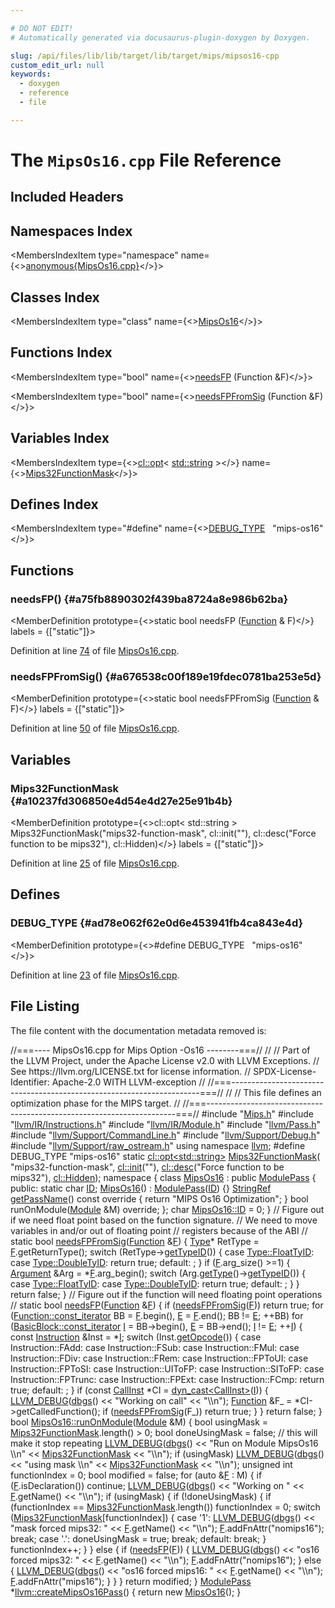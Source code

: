 ```yaml
---

# DO NOT EDIT!
# Automatically generated via docusaurus-plugin-doxygen by Doxygen.

slug: /api/files/lib/lib/target/lib/target/mips/mipsos16-cpp
custom_edit_url: null
keywords:
  - doxygen
  - reference
  - file

---
```





# The `MipsOs16.cpp` File Reference

<DoxygenPage pluginConfig={pluginConfig}>



## Included Headers

<IncludesList>
<IncludesListItem
  filePath="Mips.h"
  permalink="/docs/api/files/lib/lib/target/lib/target/mips/mips-h"
  isLocal="true" />
<IncludesListItem
  filePath="llvm/IR/Instructions.h"
  permalink="/docs/api/files/include/include/llvm/include/llvm/ir/instructions-h"
  isLocal="true" />
<IncludesListItem
  filePath="llvm/IR/Module.h"
  permalink="/docs/api/files/include/include/llvm/include/llvm/ir/module-h"
  isLocal="true" />
<IncludesListItem
  filePath="llvm/Pass.h"
  permalink="/docs/api/files/include/include/llvm/pass-h"
  isLocal="true" />
<IncludesListItem
  filePath="llvm/Support/CommandLine.h"
  permalink="/docs/api/files/include/include/llvm/include/llvm/support/commandline-h"
  isLocal="true" />
<IncludesListItem
  filePath="llvm/Support/Debug.h"
  permalink="/docs/api/files/include/include/llvm/include/llvm/support/debug-h"
  isLocal="true" />
<IncludesListItem
  filePath="llvm/Support/raw_ostream.h"
  permalink="/docs/api/files/include/include/llvm/include/llvm/support/raw-ostream-h"
  isLocal="true" />
</IncludesList>

## Namespaces Index

<MembersIndex>

<MembersIndexItem
  type="namespace"
  name={<><a href="/docs/api/namespaces/anonymous-mipsos16-cpp-">anonymous&#123;MipsOs16.cpp&#125;</a></>}>
</MembersIndexItem>

</MembersIndex>

## Classes Index

<MembersIndex>

<MembersIndexItem
  type="class"
  name={<><a href="/docs/api/classes/anonymous-namespace-mipsos16-cpp-/mipsos16">MipsOs16</a></>}>
</MembersIndexItem>

</MembersIndex>

## Functions Index

<MembersIndex>

<MembersIndexItem
  type="bool"
  name={<><a href="#a75fb8890302f439ba8724a8e986b62ba">needsFP</a> (Function &amp;F)</>}>
</MembersIndexItem>

<MembersIndexItem
  type="bool"
  name={<><a href="#a676538c00f189e19fdec0781ba253e5d">needsFPFromSig</a> (Function &amp;F)</>}>
</MembersIndexItem>

</MembersIndex>

## Variables Index

<MembersIndex>

<MembersIndexItem
  type={<><a href="/docs/api/classes/llvm/cl/opt">cl::opt</a>&lt; <a href="/docs/api/files/include/include/llvm/include/llvm/demangle/itaniumdemangle-h/#ae2b0d0345572d6718e219aa76d1d54edab45cffe084dd3d20d928bee85e7b0f21">std::string</a> &gt;</>}
  name={<><a href="#a10237fd306850e4d54e4d27e25e91b4b">Mips32FunctionMask</a></>}>
</MembersIndexItem>

</MembersIndex>

## Defines Index

<MembersIndex>

<MembersIndexItem
  type="#define"
  name={<><a href="#ad78e062f62e0d6e453941fb4ca843e4d">DEBUG&#95;TYPE</a>&nbsp;&nbsp;&nbsp;&quot;mips-os16&quot;</>}>
</MembersIndexItem>

</MembersIndex>


<SectionDefinition>

## Functions

### needsFP() {#a75fb8890302f439ba8724a8e986b62ba}

<MemberDefinition
  prototype={<>static bool needsFP (<a href="/docs/api/classes/llvm/function">Function</a> &amp; F)</>}
  labels = {["static"]}>

Definition at line <a href="#l00074">74</a> of file <a href="/docs/api/files/lib/lib/target/lib/target/mips/mipsos16-cpp">MipsOs16.cpp</a>.
</MemberDefinition>

### needsFPFromSig() {#a676538c00f189e19fdec0781ba253e5d}

<MemberDefinition
  prototype={<>static bool needsFPFromSig (<a href="/docs/api/classes/llvm/function">Function</a> &amp; F)</>}
  labels = {["static"]}>

Definition at line <a href="#l00050">50</a> of file <a href="/docs/api/files/lib/lib/target/lib/target/mips/mipsos16-cpp">MipsOs16.cpp</a>.
</MemberDefinition>

</SectionDefinition>

<SectionDefinition>

## Variables

### Mips32FunctionMask {#a10237fd306850e4d54e4d27e25e91b4b}

<MemberDefinition
  prototype={<>cl::opt&lt; std::string &gt; Mips32FunctionMask(&quot;mips32-function-mask&quot;, cl::init(&quot;&quot;), cl::desc(&quot;Force function to be mips32&quot;), cl::Hidden)</>}
  labels = {["static"]}>

Definition at line <a href="#l00025">25</a> of file <a href="/docs/api/files/lib/lib/target/lib/target/mips/mipsos16-cpp">MipsOs16.cpp</a>.
</MemberDefinition>

</SectionDefinition>

<SectionDefinition>

## Defines

### DEBUG&#95;TYPE {#ad78e062f62e0d6e453941fb4ca843e4d}

<MemberDefinition
  prototype={<>#define DEBUG&#95;TYPE&nbsp;&nbsp;&nbsp;&quot;mips-os16&quot;</>}>

Definition at line <a href="#l00023">23</a> of file <a href="/docs/api/files/lib/lib/target/lib/target/mips/mipsos16-cpp">MipsOs16.cpp</a>.
</MemberDefinition>

</SectionDefinition>

## File Listing

The file content with the documentation metadata removed is:

<ProgramListing>

<Link id="l00001" /><CodeLine lineNumber="1"><Highlight kind="comment">//===---- MipsOs16.cpp for Mips Option -Os16                       --------===//</Highlight><Highlight kind="normal"></Highlight></CodeLine>
<Link id="l00002" /><CodeLine lineNumber="2"><Highlight kind="normal"></Highlight><Highlight kind="comment">//</Highlight><Highlight kind="normal"></Highlight></CodeLine>
<Link id="l00003" /><CodeLine lineNumber="3"><Highlight kind="normal"></Highlight><Highlight kind="comment">// Part of the LLVM Project, under the Apache License v2.0 with LLVM Exceptions.</Highlight><Highlight kind="normal"></Highlight></CodeLine>
<Link id="l00004" /><CodeLine lineNumber="4"><Highlight kind="normal"></Highlight><Highlight kind="comment">// See https://llvm.org/LICENSE.txt for license information.</Highlight><Highlight kind="normal"></Highlight></CodeLine>
<Link id="l00005" /><CodeLine lineNumber="5"><Highlight kind="normal"></Highlight><Highlight kind="comment">// SPDX-License-Identifier: Apache-2.0 WITH LLVM-exception</Highlight><Highlight kind="normal"></Highlight></CodeLine>
<Link id="l00006" /><CodeLine lineNumber="6"><Highlight kind="normal"></Highlight><Highlight kind="comment">//</Highlight><Highlight kind="normal"></Highlight></CodeLine>
<Link id="l00007" /><CodeLine lineNumber="7"><Highlight kind="normal"></Highlight><Highlight kind="comment">//===----------------------------------------------------------------------===//</Highlight><Highlight kind="normal"></Highlight></CodeLine>
<Link id="l00008" /><CodeLine lineNumber="8"><Highlight kind="normal"></Highlight><Highlight kind="comment">//</Highlight><Highlight kind="normal"></Highlight></CodeLine>
<Link id="l00009" /><CodeLine lineNumber="9"><Highlight kind="normal"></Highlight><Highlight kind="comment">// This file defines an optimization phase for the MIPS target.</Highlight><Highlight kind="normal"></Highlight></CodeLine>
<Link id="l00010" /><CodeLine lineNumber="10"><Highlight kind="normal"></Highlight><Highlight kind="comment">//</Highlight><Highlight kind="normal"></Highlight></CodeLine>
<Link id="l00011" /><CodeLine lineNumber="11"><Highlight kind="normal"></Highlight><Highlight kind="comment">//===----------------------------------------------------------------------===//</Highlight><Highlight kind="normal"></Highlight></CodeLine>
<Link id="l00012" /><CodeLine lineNumber="12"><Highlight kind="normal"></Highlight></CodeLine>
<Link id="l00013" /><CodeLine lineNumber="13"><Highlight kind="normal"></Highlight><Highlight kind="preprocessor">#include &quot;<a href="/docs/api/files/lib/lib/target/lib/target/mips/mips-h">Mips.h</a>&quot;</Highlight><Highlight kind="normal"></Highlight></CodeLine>
<Link id="l00014" /><CodeLine lineNumber="14"><Highlight kind="normal"></Highlight><Highlight kind="preprocessor">#include &quot;<a href="/docs/api/files/include/include/llvm/include/llvm/ir/instructions-h">llvm/IR/Instructions.h</a>&quot;</Highlight><Highlight kind="normal"></Highlight></CodeLine>
<Link id="l00015" /><CodeLine lineNumber="15"><Highlight kind="normal"></Highlight><Highlight kind="preprocessor">#include &quot;<a href="/docs/api/files/include/include/llvm/include/llvm/ir/module-h">llvm/IR/Module.h</a>&quot;</Highlight><Highlight kind="normal"></Highlight></CodeLine>
<Link id="l00016" /><CodeLine lineNumber="16"><Highlight kind="normal"></Highlight><Highlight kind="preprocessor">#include &quot;<a href="/docs/api/files/include/include/llvm/pass-h">llvm/Pass.h</a>&quot;</Highlight><Highlight kind="normal"></Highlight></CodeLine>
<Link id="l00017" /><CodeLine lineNumber="17"><Highlight kind="normal"></Highlight><Highlight kind="preprocessor">#include &quot;<a href="/docs/api/files/include/include/llvm/include/llvm/support/commandline-h">llvm/Support/CommandLine.h</a>&quot;</Highlight><Highlight kind="normal"></Highlight></CodeLine>
<Link id="l00018" /><CodeLine lineNumber="18"><Highlight kind="normal"></Highlight><Highlight kind="preprocessor">#include &quot;<a href="/docs/api/files/include/include/llvm/include/llvm/support/debug-h">llvm/Support/Debug.h</a>&quot;</Highlight><Highlight kind="normal"></Highlight></CodeLine>
<Link id="l00019" /><CodeLine lineNumber="19"><Highlight kind="normal"></Highlight><Highlight kind="preprocessor">#include &quot;<a href="/docs/api/files/include/include/llvm/include/llvm/support/raw-ostream-h">llvm/Support/raw&#95;ostream.h</a>&quot;</Highlight><Highlight kind="normal"></Highlight></CodeLine>
<Link id="l00020" /><CodeLine lineNumber="20"><Highlight kind="normal"></Highlight></CodeLine>
<Link id="l00021" /><CodeLine lineNumber="21"><Highlight kind="normal"></Highlight><Highlight kind="keyword">using namespace </Highlight><Highlight kind="normal"><a href="/docs/api/namespaces/llvm">llvm</a>;</Highlight></CodeLine>
<Link id="l00022" /><CodeLine lineNumber="22"><Highlight kind="normal"></Highlight></CodeLine>
<Link id="l00023" /><CodeLine lineNumber="23" lineLink="#ad78e062f62e0d6e453941fb4ca843e4d"><Highlight kind="normal"></Highlight><Highlight kind="preprocessor">#define DEBUG&#95;TYPE &quot;mips-os16&quot;</Highlight><Highlight kind="normal"></Highlight></CodeLine>
<Link id="l00024" /><CodeLine lineNumber="24"><Highlight kind="normal"></Highlight></CodeLine>
<Link id="l00025" /><CodeLine lineNumber="25" lineLink="#a10237fd306850e4d54e4d27e25e91b4b"><Highlight kind="normal"></Highlight><Highlight kind="keyword">static</Highlight><Highlight kind="normal"> <a href="/docs/api/classes/llvm/cl/opt">cl::opt&lt;std::string&gt;</a> <a href="#a10237fd306850e4d54e4d27e25e91b4b">Mips32FunctionMask</a>(</Highlight></CodeLine>
<Link id="l00026" /><CodeLine lineNumber="26"><Highlight kind="normal">  </Highlight><Highlight kind="stringliteral">&quot;mips32-function-mask&quot;</Highlight><Highlight kind="normal">,</Highlight></CodeLine>
<Link id="l00027" /><CodeLine lineNumber="27"><Highlight kind="normal">  <a href="/docs/api/namespaces/llvm/cl/#ac12e6a8f3a1b511f0dee2ed6de0ae806">cl::init</a>(</Highlight><Highlight kind="stringliteral">&quot;&quot;</Highlight><Highlight kind="normal">),</Highlight></CodeLine>
<Link id="l00028" /><CodeLine lineNumber="28"><Highlight kind="normal">  <a href="/docs/api/structs/llvm/cl/desc">cl::desc</a>(</Highlight><Highlight kind="stringliteral">&quot;Force function to be mips32&quot;</Highlight><Highlight kind="normal">),</Highlight></CodeLine>
<Link id="l00029" /><CodeLine lineNumber="29"><Highlight kind="normal">  <a href="/docs/api/namespaces/llvm/cl/#a68075925a54790e71ca790e1d4f21a40a263ac008d8d31f13ce460395fc4cf7e6">cl::Hidden</a>);</Highlight></CodeLine>
<Link id="l00030" /><CodeLine lineNumber="30"><Highlight kind="normal"></Highlight></CodeLine>
<Link id="l00031" /><CodeLine lineNumber="31" lineLink="/docs/api/namespaces/anonymous-mipsos16-cpp-"><Highlight kind="normal"></Highlight><Highlight kind="keyword">namespace </Highlight><Highlight kind="normal">&#123;</Highlight></CodeLine>
<Link id="l00032" /><CodeLine lineNumber="32" lineLink="/docs/api/classes/anonymous-namespace-mipsos16-cpp-/mipsos16"><Highlight kind="normal">  </Highlight><Highlight kind="keyword">class </Highlight><Highlight kind="normal"><a href="/docs/api/classes/anonymous-namespace-mipsos16-cpp-/mipsos16/#aad90ae09a12473e5d078a61e4ff9f62b">MipsOs16</a> : </Highlight><Highlight kind="keyword">public</Highlight><Highlight kind="normal"> <a href="/docs/api/classes/llvm/modulepass/#a723659a08d210f4f566887bda3f9f976">ModulePass</a> &#123;</Highlight></CodeLine>
<Link id="l00033" /><CodeLine lineNumber="33"><Highlight kind="normal">  </Highlight><Highlight kind="keyword">public</Highlight><Highlight kind="normal">:</Highlight></CodeLine>
<Link id="l00034" /><CodeLine lineNumber="34" lineLink="/docs/api/classes/anonymous-namespace-mipsos16-cpp-/mipsos16/#a46e20945beb3d995210542ed2cadedbe"><Highlight kind="normal">    </Highlight><Highlight kind="keyword">static</Highlight><Highlight kind="normal"> </Highlight><Highlight kind="keywordtype">char</Highlight><Highlight kind="normal"> <a href="/docs/api/classes/anonymous-namespace-mipsos16-cpp-/mipsos16/#a46e20945beb3d995210542ed2cadedbe">ID</a>;</Highlight></CodeLine>
<Link id="l00035" /><CodeLine lineNumber="35"><Highlight kind="normal"></Highlight></CodeLine>
<Link id="l00036" /><CodeLine lineNumber="36" lineLink="/docs/api/classes/anonymous-namespace-mipsos16-cpp-/mipsos16/#aad90ae09a12473e5d078a61e4ff9f62b"><Highlight kind="normal">    <a href="/docs/api/classes/anonymous-namespace-mipsos16-cpp-/mipsos16/#aad90ae09a12473e5d078a61e4ff9f62b">MipsOs16</a>() : <a href="/docs/api/classes/llvm/modulepass/#a723659a08d210f4f566887bda3f9f976">ModulePass</a>(<a href="/docs/api/classes/anonymous-namespace-mipsos16-cpp-/mipsos16/#a46e20945beb3d995210542ed2cadedbe">ID</a>) &#123;&#125;</Highlight></CodeLine>
<Link id="l00037" /><CodeLine lineNumber="37"><Highlight kind="normal"></Highlight></CodeLine>
<Link id="l00038" /><CodeLine lineNumber="38" lineLink="/docs/api/classes/anonymous-namespace-mipsos16-cpp-/mipsos16/#aada21d4ced2ca358f44dfe0c8ad86036"><Highlight kind="normal">    <a href="/docs/api/classes/llvm/stringref">StringRef</a> <a href="/docs/api/classes/anonymous-namespace-mipsos16-cpp-/mipsos16/#aada21d4ced2ca358f44dfe0c8ad86036">getPassName</a>()</Highlight><Highlight kind="keyword"> const override </Highlight><Highlight kind="normal">&#123; </Highlight><Highlight kind="keywordflow">return</Highlight><Highlight kind="normal"> </Highlight><Highlight kind="stringliteral">&quot;MIPS Os16 Optimization&quot;</Highlight><Highlight kind="normal">; &#125;</Highlight></CodeLine>
<Link id="l00039" /><CodeLine lineNumber="39"><Highlight kind="normal"></Highlight></CodeLine>
<Link id="l00040" /><CodeLine lineNumber="40"><Highlight kind="normal">    </Highlight><Highlight kind="keywordtype">bool</Highlight><Highlight kind="normal"> runOnModule(<a href="/docs/api/classes/llvm/module">Module</a> &amp;M) </Highlight><Highlight kind="keyword">override</Highlight><Highlight kind="normal">;</Highlight></CodeLine>
<Link id="l00041" /><CodeLine lineNumber="41"><Highlight kind="normal">  &#125;;</Highlight></CodeLine>
<Link id="l00042" /><CodeLine lineNumber="42"><Highlight kind="normal"></Highlight></CodeLine>
<Link id="l00043" /><CodeLine lineNumber="43"><Highlight kind="normal">  </Highlight><Highlight kind="keywordtype">char</Highlight><Highlight kind="normal"> <a href="/docs/api/classes/anonymous-namespace-mipsos16-cpp-/mipsos16/#a46e20945beb3d995210542ed2cadedbe">MipsOs16::ID</a> = 0;</Highlight></CodeLine>
<Link id="l00044" /><CodeLine lineNumber="44"><Highlight kind="normal">&#125;</Highlight></CodeLine>
<Link id="l00045" /><CodeLine lineNumber="45"><Highlight kind="normal"></Highlight></CodeLine>
<Link id="l00046" /><CodeLine lineNumber="46"><Highlight kind="normal"></Highlight><Highlight kind="comment">// Figure out if we need float point based on the function signature.</Highlight><Highlight kind="normal"></Highlight></CodeLine>
<Link id="l00047" /><CodeLine lineNumber="47"><Highlight kind="normal"></Highlight><Highlight kind="comment">// We need to move variables in and/or out of floating point</Highlight><Highlight kind="normal"></Highlight></CodeLine>
<Link id="l00048" /><CodeLine lineNumber="48"><Highlight kind="normal"></Highlight><Highlight kind="comment">// registers because of the ABI</Highlight><Highlight kind="normal"></Highlight></CodeLine>
<Link id="l00049" /><CodeLine lineNumber="49"><Highlight kind="normal"></Highlight><Highlight kind="comment">//</Highlight><Highlight kind="normal"></Highlight></CodeLine>
<Link id="l00050" /><CodeLine lineNumber="50" lineLink="#a676538c00f189e19fdec0781ba253e5d"><Highlight kind="normal"></Highlight><Highlight kind="keyword">static</Highlight><Highlight kind="normal">  </Highlight><Highlight kind="keywordtype">bool</Highlight><Highlight kind="normal"> <a href="#a676538c00f189e19fdec0781ba253e5d">needsFPFromSig</a>(<a href="/docs/api/classes/llvm/function">Function</a> &amp;<a href="/docs/api/files/lib/lib/support/md5-cpp/#a96d73bbd7af15cb1fc38c3f4a3bd82e9">F</a>) &#123;</Highlight></CodeLine>
<Link id="l00051" /><CodeLine lineNumber="51"><Highlight kind="normal">  <a href="/docs/api/classes/llvm/type">Type</a>&#42; RetType = <a href="/docs/api/files/lib/lib/support/md5-cpp/#a96d73bbd7af15cb1fc38c3f4a3bd82e9">F</a>.getReturnType();</Highlight></CodeLine>
<Link id="l00052" /><CodeLine lineNumber="52"><Highlight kind="normal">  </Highlight><Highlight kind="keywordflow">switch</Highlight><Highlight kind="normal"> (RetType-&gt;<a href="/docs/api/classes/llvm/type/#ac7b0ed5c6d30bad74769c6e87ab0edb8">getTypeID</a>()) &#123;</Highlight></CodeLine>
<Link id="l00053" /><CodeLine lineNumber="53"><Highlight kind="normal">  </Highlight><Highlight kind="keywordflow">case</Highlight><Highlight kind="normal"> <a href="/docs/api/classes/llvm/type/#a5e9e1c0dd93557be1b4ad72860f3cbdaa6a5dd38c5c337ac6ce6d5847b1ca7f15">Type::FloatTyID</a>:</Highlight></CodeLine>
<Link id="l00054" /><CodeLine lineNumber="54"><Highlight kind="normal">  </Highlight><Highlight kind="keywordflow">case</Highlight><Highlight kind="normal"> <a href="/docs/api/classes/llvm/type/#a5e9e1c0dd93557be1b4ad72860f3cbdaabc549945f13bb5d5f5b80c550d2b92f5">Type::DoubleTyID</a>:</Highlight></CodeLine>
<Link id="l00055" /><CodeLine lineNumber="55"><Highlight kind="normal">    </Highlight><Highlight kind="keywordflow">return</Highlight><Highlight kind="normal"> </Highlight><Highlight kind="keyword">true</Highlight><Highlight kind="normal">;</Highlight></CodeLine>
<Link id="l00056" /><CodeLine lineNumber="56"><Highlight kind="normal">  </Highlight><Highlight kind="keywordflow">default</Highlight><Highlight kind="normal">:</Highlight></CodeLine>
<Link id="l00057" /><CodeLine lineNumber="57"><Highlight kind="normal">    ;</Highlight></CodeLine>
<Link id="l00058" /><CodeLine lineNumber="58"><Highlight kind="normal">  &#125;</Highlight></CodeLine>
<Link id="l00059" /><CodeLine lineNumber="59"><Highlight kind="normal">  </Highlight><Highlight kind="keywordflow">if</Highlight><Highlight kind="normal"> (<a href="/docs/api/files/lib/lib/support/md5-cpp/#a96d73bbd7af15cb1fc38c3f4a3bd82e9">F</a>.arg&#95;size() &gt;=1) &#123;</Highlight></CodeLine>
<Link id="l00060" /><CodeLine lineNumber="60"><Highlight kind="normal">    <a href="/docs/api/classes/llvm/argument">Argument</a> &amp;Arg = &#42;<a href="/docs/api/files/lib/lib/support/md5-cpp/#a96d73bbd7af15cb1fc38c3f4a3bd82e9">F</a>.arg&#95;begin();</Highlight></CodeLine>
<Link id="l00061" /><CodeLine lineNumber="61"><Highlight kind="normal">    </Highlight><Highlight kind="keywordflow">switch</Highlight><Highlight kind="normal"> (Arg.<a href="/docs/api/classes/llvm/value/#a0344a49526443edf90cc0aef3abd3337">getType</a>()-&gt;<a href="/docs/api/classes/llvm/type/#ac7b0ed5c6d30bad74769c6e87ab0edb8">getTypeID</a>()) &#123;</Highlight></CodeLine>
<Link id="l00062" /><CodeLine lineNumber="62"><Highlight kind="normal">    </Highlight><Highlight kind="keywordflow">case</Highlight><Highlight kind="normal"> <a href="/docs/api/classes/llvm/type/#a5e9e1c0dd93557be1b4ad72860f3cbdaa6a5dd38c5c337ac6ce6d5847b1ca7f15">Type::FloatTyID</a>:</Highlight></CodeLine>
<Link id="l00063" /><CodeLine lineNumber="63"><Highlight kind="normal">    </Highlight><Highlight kind="keywordflow">case</Highlight><Highlight kind="normal"> <a href="/docs/api/classes/llvm/type/#a5e9e1c0dd93557be1b4ad72860f3cbdaabc549945f13bb5d5f5b80c550d2b92f5">Type::DoubleTyID</a>:</Highlight></CodeLine>
<Link id="l00064" /><CodeLine lineNumber="64"><Highlight kind="normal">      </Highlight><Highlight kind="keywordflow">return</Highlight><Highlight kind="normal"> </Highlight><Highlight kind="keyword">true</Highlight><Highlight kind="normal">;</Highlight></CodeLine>
<Link id="l00065" /><CodeLine lineNumber="65"><Highlight kind="normal">    </Highlight><Highlight kind="keywordflow">default</Highlight><Highlight kind="normal">:</Highlight></CodeLine>
<Link id="l00066" /><CodeLine lineNumber="66"><Highlight kind="normal">      ;</Highlight></CodeLine>
<Link id="l00067" /><CodeLine lineNumber="67"><Highlight kind="normal">    &#125;</Highlight></CodeLine>
<Link id="l00068" /><CodeLine lineNumber="68"><Highlight kind="normal">  &#125;</Highlight></CodeLine>
<Link id="l00069" /><CodeLine lineNumber="69"><Highlight kind="normal">  </Highlight><Highlight kind="keywordflow">return</Highlight><Highlight kind="normal"> </Highlight><Highlight kind="keyword">false</Highlight><Highlight kind="normal">;</Highlight></CodeLine>
<Link id="l00070" /><CodeLine lineNumber="70"><Highlight kind="normal">&#125;</Highlight></CodeLine>
<Link id="l00071" /><CodeLine lineNumber="71"><Highlight kind="normal"></Highlight></CodeLine>
<Link id="l00072" /><CodeLine lineNumber="72"><Highlight kind="normal"></Highlight><Highlight kind="comment">// Figure out if the function will need floating point operations</Highlight><Highlight kind="normal"></Highlight></CodeLine>
<Link id="l00073" /><CodeLine lineNumber="73"><Highlight kind="normal"></Highlight><Highlight kind="comment">//</Highlight><Highlight kind="normal"></Highlight></CodeLine>
<Link id="l00074" /><CodeLine lineNumber="74" lineLink="#a75fb8890302f439ba8724a8e986b62ba"><Highlight kind="normal"></Highlight><Highlight kind="keyword">static</Highlight><Highlight kind="normal"> </Highlight><Highlight kind="keywordtype">bool</Highlight><Highlight kind="normal"> <a href="#a75fb8890302f439ba8724a8e986b62ba">needsFP</a>(<a href="/docs/api/classes/llvm/function">Function</a> &amp;<a href="/docs/api/files/lib/lib/support/md5-cpp/#a96d73bbd7af15cb1fc38c3f4a3bd82e9">F</a>) &#123;</Highlight></CodeLine>
<Link id="l00075" /><CodeLine lineNumber="75"><Highlight kind="normal">  </Highlight><Highlight kind="keywordflow">if</Highlight><Highlight kind="normal"> (<a href="#a676538c00f189e19fdec0781ba253e5d">needsFPFromSig</a>(<a href="/docs/api/files/lib/lib/support/md5-cpp/#a96d73bbd7af15cb1fc38c3f4a3bd82e9">F</a>))</Highlight></CodeLine>
<Link id="l00076" /><CodeLine lineNumber="76"><Highlight kind="normal">    </Highlight><Highlight kind="keywordflow">return</Highlight><Highlight kind="normal"> </Highlight><Highlight kind="keyword">true</Highlight><Highlight kind="normal">;</Highlight></CodeLine>
<Link id="l00077" /><CodeLine lineNumber="77"><Highlight kind="normal">  </Highlight><Highlight kind="keywordflow">for</Highlight><Highlight kind="normal"> (<a href="/docs/api/classes/llvm/function/#a7e04cb9e3897c6b3b5ae22349695fa69">Function::const&#95;iterator</a> BB = <a href="/docs/api/files/lib/lib/support/md5-cpp/#a96d73bbd7af15cb1fc38c3f4a3bd82e9">F</a>.begin(), <a href="/docs/api/files/lib/lib/ir/builtingcs-cpp/#abb2b3a60ccc38a28239e19a1646e0c8a">E</a> = <a href="/docs/api/files/lib/lib/support/md5-cpp/#a96d73bbd7af15cb1fc38c3f4a3bd82e9">F</a>.end(); BB != <a href="/docs/api/files/lib/lib/ir/builtingcs-cpp/#abb2b3a60ccc38a28239e19a1646e0c8a">E</a>; ++BB)</Highlight></CodeLine>
<Link id="l00078" /><CodeLine lineNumber="78"><Highlight kind="normal">    </Highlight><Highlight kind="keywordflow">for</Highlight><Highlight kind="normal"> (<a href="/docs/api/classes/llvm/basicblock/#a42a7d51fdde6913db72d098356c2c019">BasicBlock::const&#95;iterator</a> <a href="/docs/api/files/lib/lib/support/md5-cpp/#ac0eafdc9ee161b71e7af98af736952fd">I</a> = BB-&gt;begin(), <a href="/docs/api/files/lib/lib/ir/builtingcs-cpp/#abb2b3a60ccc38a28239e19a1646e0c8a">E</a> = BB-&gt;end();</Highlight></CodeLine>
<Link id="l00079" /><CodeLine lineNumber="79"><Highlight kind="normal">         <a href="/docs/api/files/lib/lib/support/md5-cpp/#ac0eafdc9ee161b71e7af98af736952fd">I</a> != <a href="/docs/api/files/lib/lib/ir/builtingcs-cpp/#abb2b3a60ccc38a28239e19a1646e0c8a">E</a>; ++<a href="/docs/api/files/lib/lib/support/md5-cpp/#ac0eafdc9ee161b71e7af98af736952fd">I</a>) &#123;</Highlight></CodeLine>
<Link id="l00080" /><CodeLine lineNumber="80"><Highlight kind="normal">      </Highlight><Highlight kind="keyword">const</Highlight><Highlight kind="normal"> <a href="/docs/api/classes/llvm/instruction">Instruction</a> &amp;Inst = &#42;<a href="/docs/api/files/lib/lib/support/md5-cpp/#ac0eafdc9ee161b71e7af98af736952fd">I</a>;</Highlight></CodeLine>
<Link id="l00081" /><CodeLine lineNumber="81"><Highlight kind="normal">      </Highlight><Highlight kind="keywordflow">switch</Highlight><Highlight kind="normal"> (Inst.<a href="/docs/api/classes/llvm/instruction/#ab4e05d690df389b8b1477c90387b575f">getOpcode</a>()) &#123;</Highlight></CodeLine>
<Link id="l00082" /><CodeLine lineNumber="82"><Highlight kind="normal">      </Highlight><Highlight kind="keywordflow">case</Highlight><Highlight kind="normal"> Instruction::FAdd:</Highlight></CodeLine>
<Link id="l00083" /><CodeLine lineNumber="83"><Highlight kind="normal">      </Highlight><Highlight kind="keywordflow">case</Highlight><Highlight kind="normal"> Instruction::FSub:</Highlight></CodeLine>
<Link id="l00084" /><CodeLine lineNumber="84"><Highlight kind="normal">      </Highlight><Highlight kind="keywordflow">case</Highlight><Highlight kind="normal"> Instruction::FMul:</Highlight></CodeLine>
<Link id="l00085" /><CodeLine lineNumber="85"><Highlight kind="normal">      </Highlight><Highlight kind="keywordflow">case</Highlight><Highlight kind="normal"> Instruction::FDiv:</Highlight></CodeLine>
<Link id="l00086" /><CodeLine lineNumber="86"><Highlight kind="normal">      </Highlight><Highlight kind="keywordflow">case</Highlight><Highlight kind="normal"> Instruction::FRem:</Highlight></CodeLine>
<Link id="l00087" /><CodeLine lineNumber="87"><Highlight kind="normal">      </Highlight><Highlight kind="keywordflow">case</Highlight><Highlight kind="normal"> Instruction::FPToUI:</Highlight></CodeLine>
<Link id="l00088" /><CodeLine lineNumber="88"><Highlight kind="normal">      </Highlight><Highlight kind="keywordflow">case</Highlight><Highlight kind="normal"> Instruction::FPToSI:</Highlight></CodeLine>
<Link id="l00089" /><CodeLine lineNumber="89"><Highlight kind="normal">      </Highlight><Highlight kind="keywordflow">case</Highlight><Highlight kind="normal"> Instruction::UIToFP:</Highlight></CodeLine>
<Link id="l00090" /><CodeLine lineNumber="90"><Highlight kind="normal">      </Highlight><Highlight kind="keywordflow">case</Highlight><Highlight kind="normal"> Instruction::SIToFP:</Highlight></CodeLine>
<Link id="l00091" /><CodeLine lineNumber="91"><Highlight kind="normal">      </Highlight><Highlight kind="keywordflow">case</Highlight><Highlight kind="normal"> Instruction::FPTrunc:</Highlight></CodeLine>
<Link id="l00092" /><CodeLine lineNumber="92"><Highlight kind="normal">      </Highlight><Highlight kind="keywordflow">case</Highlight><Highlight kind="normal"> Instruction::FPExt:</Highlight></CodeLine>
<Link id="l00093" /><CodeLine lineNumber="93"><Highlight kind="normal">      </Highlight><Highlight kind="keywordflow">case</Highlight><Highlight kind="normal"> Instruction::FCmp:</Highlight></CodeLine>
<Link id="l00094" /><CodeLine lineNumber="94"><Highlight kind="normal">        </Highlight><Highlight kind="keywordflow">return</Highlight><Highlight kind="normal"> </Highlight><Highlight kind="keyword">true</Highlight><Highlight kind="normal">;</Highlight></CodeLine>
<Link id="l00095" /><CodeLine lineNumber="95"><Highlight kind="normal">      </Highlight><Highlight kind="keywordflow">default</Highlight><Highlight kind="normal">:</Highlight></CodeLine>
<Link id="l00096" /><CodeLine lineNumber="96"><Highlight kind="normal">        ;</Highlight></CodeLine>
<Link id="l00097" /><CodeLine lineNumber="97"><Highlight kind="normal">      &#125;</Highlight></CodeLine>
<Link id="l00098" /><CodeLine lineNumber="98"><Highlight kind="normal">      </Highlight><Highlight kind="keywordflow">if</Highlight><Highlight kind="normal"> (</Highlight><Highlight kind="keyword">const</Highlight><Highlight kind="normal"> <a href="/docs/api/classes/llvm/callinst">CallInst</a> &#42;CI = <a href="/docs/api/namespaces/llvm/#a22eeee01734061ac1b31ccd994c49eef">dyn&#95;cast&lt;CallInst&gt;</a>(<a href="/docs/api/files/lib/lib/support/md5-cpp/#ac0eafdc9ee161b71e7af98af736952fd">I</a>)) &#123;</Highlight></CodeLine>
<Link id="l00099" /><CodeLine lineNumber="99"><Highlight kind="normal">        <a href="/docs/api/files/include/include/llvm/include/llvm/support/debug-h/#a196897517069dda1bdb549e24468f7d7">LLVM&#95;DEBUG</a>(<a href="/docs/api/namespaces/llvm/#a7c46c742c31be54870e2038048e6b391">dbgs</a>() &lt;&lt; </Highlight><Highlight kind="stringliteral">&quot;Working on call&quot;</Highlight><Highlight kind="normal"></Highlight></CodeLine>
<Link id="l00100" /><CodeLine lineNumber="100"><Highlight kind="normal">                          &lt;&lt; </Highlight><Highlight kind="stringliteral">&quot;\\n&quot;</Highlight><Highlight kind="normal">);</Highlight></CodeLine>
<Link id="l00101" /><CodeLine lineNumber="101"><Highlight kind="normal">        <a href="/docs/api/classes/llvm/function">Function</a> &amp;F&#95; =  &#42;CI-&gt;getCalledFunction();</Highlight></CodeLine>
<Link id="l00102" /><CodeLine lineNumber="102"><Highlight kind="normal">        </Highlight><Highlight kind="keywordflow">if</Highlight><Highlight kind="normal"> (<a href="#a676538c00f189e19fdec0781ba253e5d">needsFPFromSig</a>(F&#95;))</Highlight></CodeLine>
<Link id="l00103" /><CodeLine lineNumber="103"><Highlight kind="normal">          </Highlight><Highlight kind="keywordflow">return</Highlight><Highlight kind="normal"> </Highlight><Highlight kind="keyword">true</Highlight><Highlight kind="normal">;</Highlight></CodeLine>
<Link id="l00104" /><CodeLine lineNumber="104"><Highlight kind="normal">      &#125;</Highlight></CodeLine>
<Link id="l00105" /><CodeLine lineNumber="105"><Highlight kind="normal">    &#125;</Highlight></CodeLine>
<Link id="l00106" /><CodeLine lineNumber="106"><Highlight kind="normal">  </Highlight><Highlight kind="keywordflow">return</Highlight><Highlight kind="normal"> </Highlight><Highlight kind="keyword">false</Highlight><Highlight kind="normal">;</Highlight></CodeLine>
<Link id="l00107" /><CodeLine lineNumber="107"><Highlight kind="normal">&#125;</Highlight></CodeLine>
<Link id="l00108" /><CodeLine lineNumber="108"><Highlight kind="normal"></Highlight></CodeLine>
<Link id="l00109" /><CodeLine lineNumber="109"><Highlight kind="normal"></Highlight></CodeLine>
<Link id="l00110" /><CodeLine lineNumber="110" lineLink="/docs/api/classes/anonymous-namespace-mipsos16-cpp-/mipsos16/#aaf2279cf5dfe2052ab88c2d0acc11c92"><Highlight kind="normal"></Highlight><Highlight kind="keywordtype">bool</Highlight><Highlight kind="normal"> <a href="/docs/api/classes/anonymous-namespace-mipsos16-cpp-/mipsos16/#aaf2279cf5dfe2052ab88c2d0acc11c92">MipsOs16::runOnModule</a>(<a href="/docs/api/classes/llvm/module">Module</a> &amp;M) &#123;</Highlight></CodeLine>
<Link id="l00111" /><CodeLine lineNumber="111"><Highlight kind="normal">  </Highlight><Highlight kind="keywordtype">bool</Highlight><Highlight kind="normal"> usingMask = <a href="#a10237fd306850e4d54e4d27e25e91b4b">Mips32FunctionMask</a>.length() &gt; 0;</Highlight></CodeLine>
<Link id="l00112" /><CodeLine lineNumber="112"><Highlight kind="normal">  </Highlight><Highlight kind="keywordtype">bool</Highlight><Highlight kind="normal"> doneUsingMask = </Highlight><Highlight kind="keyword">false</Highlight><Highlight kind="normal">; </Highlight><Highlight kind="comment">// this will make it stop repeating</Highlight><Highlight kind="normal"></Highlight></CodeLine>
<Link id="l00113" /><CodeLine lineNumber="113"><Highlight kind="normal"></Highlight></CodeLine>
<Link id="l00114" /><CodeLine lineNumber="114"><Highlight kind="normal">  <a href="/docs/api/files/include/include/llvm/include/llvm/support/debug-h/#a196897517069dda1bdb549e24468f7d7">LLVM&#95;DEBUG</a>(<a href="/docs/api/namespaces/llvm/#a7c46c742c31be54870e2038048e6b391">dbgs</a>() &lt;&lt; </Highlight><Highlight kind="stringliteral">&quot;Run on Module MipsOs16 \\n&quot;</Highlight><Highlight kind="normal"></Highlight></CodeLine>
<Link id="l00115" /><CodeLine lineNumber="115"><Highlight kind="normal">                    &lt;&lt; <a href="#a10237fd306850e4d54e4d27e25e91b4b">Mips32FunctionMask</a> &lt;&lt; </Highlight><Highlight kind="stringliteral">&quot;\\n&quot;</Highlight><Highlight kind="normal">);</Highlight></CodeLine>
<Link id="l00116" /><CodeLine lineNumber="116"><Highlight kind="normal">  </Highlight><Highlight kind="keywordflow">if</Highlight><Highlight kind="normal"> (usingMask)</Highlight></CodeLine>
<Link id="l00117" /><CodeLine lineNumber="117"><Highlight kind="normal">    <a href="/docs/api/files/include/include/llvm/include/llvm/support/debug-h/#a196897517069dda1bdb549e24468f7d7">LLVM&#95;DEBUG</a>(<a href="/docs/api/namespaces/llvm/#a7c46c742c31be54870e2038048e6b391">dbgs</a>() &lt;&lt; </Highlight><Highlight kind="stringliteral">&quot;using mask \\n&quot;</Highlight><Highlight kind="normal"> &lt;&lt; <a href="#a10237fd306850e4d54e4d27e25e91b4b">Mips32FunctionMask</a> &lt;&lt; </Highlight><Highlight kind="stringliteral">&quot;\\n&quot;</Highlight><Highlight kind="normal">);</Highlight></CodeLine>
<Link id="l00118" /><CodeLine lineNumber="118"><Highlight kind="normal"></Highlight></CodeLine>
<Link id="l00119" /><CodeLine lineNumber="119"><Highlight kind="normal">  </Highlight><Highlight kind="keywordtype">unsigned</Highlight><Highlight kind="normal"> </Highlight><Highlight kind="keywordtype">int</Highlight><Highlight kind="normal"> functionIndex = 0;</Highlight></CodeLine>
<Link id="l00120" /><CodeLine lineNumber="120"><Highlight kind="normal">  </Highlight><Highlight kind="keywordtype">bool</Highlight><Highlight kind="normal"> modified = </Highlight><Highlight kind="keyword">false</Highlight><Highlight kind="normal">;</Highlight></CodeLine>
<Link id="l00121" /><CodeLine lineNumber="121"><Highlight kind="normal"></Highlight></CodeLine>
<Link id="l00122" /><CodeLine lineNumber="122"><Highlight kind="normal">  </Highlight><Highlight kind="keywordflow">for</Highlight><Highlight kind="normal"> (</Highlight><Highlight kind="keyword">auto</Highlight><Highlight kind="normal"> &amp;<a href="/docs/api/files/lib/lib/support/md5-cpp/#a96d73bbd7af15cb1fc38c3f4a3bd82e9">F</a> : M) &#123;</Highlight></CodeLine>
<Link id="l00123" /><CodeLine lineNumber="123"><Highlight kind="normal">    </Highlight><Highlight kind="keywordflow">if</Highlight><Highlight kind="normal"> (<a href="/docs/api/files/lib/lib/support/md5-cpp/#a96d73bbd7af15cb1fc38c3f4a3bd82e9">F</a>.isDeclaration())</Highlight></CodeLine>
<Link id="l00124" /><CodeLine lineNumber="124"><Highlight kind="normal">      </Highlight><Highlight kind="keywordflow">continue</Highlight><Highlight kind="normal">;</Highlight></CodeLine>
<Link id="l00125" /><CodeLine lineNumber="125"><Highlight kind="normal"></Highlight></CodeLine>
<Link id="l00126" /><CodeLine lineNumber="126"><Highlight kind="normal">    <a href="/docs/api/files/include/include/llvm/include/llvm/support/debug-h/#a196897517069dda1bdb549e24468f7d7">LLVM&#95;DEBUG</a>(<a href="/docs/api/namespaces/llvm/#a7c46c742c31be54870e2038048e6b391">dbgs</a>() &lt;&lt; </Highlight><Highlight kind="stringliteral">&quot;Working on &quot;</Highlight><Highlight kind="normal"> &lt;&lt; <a href="/docs/api/files/lib/lib/support/md5-cpp/#a96d73bbd7af15cb1fc38c3f4a3bd82e9">F</a>.getName() &lt;&lt; </Highlight><Highlight kind="stringliteral">&quot;\\n&quot;</Highlight><Highlight kind="normal">);</Highlight></CodeLine>
<Link id="l00127" /><CodeLine lineNumber="127"><Highlight kind="normal">    </Highlight><Highlight kind="keywordflow">if</Highlight><Highlight kind="normal"> (usingMask) &#123;</Highlight></CodeLine>
<Link id="l00128" /><CodeLine lineNumber="128"><Highlight kind="normal">      </Highlight><Highlight kind="keywordflow">if</Highlight><Highlight kind="normal"> (!doneUsingMask) &#123;</Highlight></CodeLine>
<Link id="l00129" /><CodeLine lineNumber="129"><Highlight kind="normal">        </Highlight><Highlight kind="keywordflow">if</Highlight><Highlight kind="normal"> (functionIndex == <a href="#a10237fd306850e4d54e4d27e25e91b4b">Mips32FunctionMask</a>.length())</Highlight></CodeLine>
<Link id="l00130" /><CodeLine lineNumber="130"><Highlight kind="normal">          functionIndex = 0;</Highlight></CodeLine>
<Link id="l00131" /><CodeLine lineNumber="131"><Highlight kind="normal">        </Highlight><Highlight kind="keywordflow">switch</Highlight><Highlight kind="normal"> (<a href="#a10237fd306850e4d54e4d27e25e91b4b">Mips32FunctionMask</a>&#91;functionIndex&#93;) &#123;</Highlight></CodeLine>
<Link id="l00132" /><CodeLine lineNumber="132"><Highlight kind="normal">        </Highlight><Highlight kind="keywordflow">case</Highlight><Highlight kind="normal"> </Highlight><Highlight kind="charliteral">&#39;1&#39;</Highlight><Highlight kind="normal">:</Highlight></CodeLine>
<Link id="l00133" /><CodeLine lineNumber="133"><Highlight kind="normal">          <a href="/docs/api/files/include/include/llvm/include/llvm/support/debug-h/#a196897517069dda1bdb549e24468f7d7">LLVM&#95;DEBUG</a>(<a href="/docs/api/namespaces/llvm/#a7c46c742c31be54870e2038048e6b391">dbgs</a>() &lt;&lt; </Highlight><Highlight kind="stringliteral">&quot;mask forced mips32: &quot;</Highlight><Highlight kind="normal"> &lt;&lt; <a href="/docs/api/files/lib/lib/support/md5-cpp/#a96d73bbd7af15cb1fc38c3f4a3bd82e9">F</a>.getName() &lt;&lt; </Highlight><Highlight kind="stringliteral">&quot;\\n&quot;</Highlight><Highlight kind="normal">);</Highlight></CodeLine>
<Link id="l00134" /><CodeLine lineNumber="134"><Highlight kind="normal">          <a href="/docs/api/files/lib/lib/support/md5-cpp/#a96d73bbd7af15cb1fc38c3f4a3bd82e9">F</a>.addFnAttr(</Highlight><Highlight kind="stringliteral">&quot;nomips16&quot;</Highlight><Highlight kind="normal">);</Highlight></CodeLine>
<Link id="l00135" /><CodeLine lineNumber="135"><Highlight kind="normal">          </Highlight><Highlight kind="keywordflow">break</Highlight><Highlight kind="normal">;</Highlight></CodeLine>
<Link id="l00136" /><CodeLine lineNumber="136"><Highlight kind="normal">        </Highlight><Highlight kind="keywordflow">case</Highlight><Highlight kind="normal"> </Highlight><Highlight kind="charliteral">&#39;.&#39;</Highlight><Highlight kind="normal">:</Highlight></CodeLine>
<Link id="l00137" /><CodeLine lineNumber="137"><Highlight kind="normal">          doneUsingMask = </Highlight><Highlight kind="keyword">true</Highlight><Highlight kind="normal">;</Highlight></CodeLine>
<Link id="l00138" /><CodeLine lineNumber="138"><Highlight kind="normal">          </Highlight><Highlight kind="keywordflow">break</Highlight><Highlight kind="normal">;</Highlight></CodeLine>
<Link id="l00139" /><CodeLine lineNumber="139"><Highlight kind="normal">        </Highlight><Highlight kind="keywordflow">default</Highlight><Highlight kind="normal">:</Highlight></CodeLine>
<Link id="l00140" /><CodeLine lineNumber="140"><Highlight kind="normal">          </Highlight><Highlight kind="keywordflow">break</Highlight><Highlight kind="normal">;</Highlight></CodeLine>
<Link id="l00141" /><CodeLine lineNumber="141"><Highlight kind="normal">        &#125;</Highlight></CodeLine>
<Link id="l00142" /><CodeLine lineNumber="142"><Highlight kind="normal">        functionIndex++;</Highlight></CodeLine>
<Link id="l00143" /><CodeLine lineNumber="143"><Highlight kind="normal">      &#125;</Highlight></CodeLine>
<Link id="l00144" /><CodeLine lineNumber="144"><Highlight kind="normal">    &#125;</Highlight></CodeLine>
<Link id="l00145" /><CodeLine lineNumber="145"><Highlight kind="normal">    </Highlight><Highlight kind="keywordflow">else</Highlight><Highlight kind="normal"> &#123;</Highlight></CodeLine>
<Link id="l00146" /><CodeLine lineNumber="146"><Highlight kind="normal">      </Highlight><Highlight kind="keywordflow">if</Highlight><Highlight kind="normal"> (<a href="#a75fb8890302f439ba8724a8e986b62ba">needsFP</a>(<a href="/docs/api/files/lib/lib/support/md5-cpp/#a96d73bbd7af15cb1fc38c3f4a3bd82e9">F</a>)) &#123;</Highlight></CodeLine>
<Link id="l00147" /><CodeLine lineNumber="147"><Highlight kind="normal">        <a href="/docs/api/files/include/include/llvm/include/llvm/support/debug-h/#a196897517069dda1bdb549e24468f7d7">LLVM&#95;DEBUG</a>(<a href="/docs/api/namespaces/llvm/#a7c46c742c31be54870e2038048e6b391">dbgs</a>() &lt;&lt; </Highlight><Highlight kind="stringliteral">&quot;os16 forced mips32: &quot;</Highlight><Highlight kind="normal"> &lt;&lt; <a href="/docs/api/files/lib/lib/support/md5-cpp/#a96d73bbd7af15cb1fc38c3f4a3bd82e9">F</a>.getName() &lt;&lt; </Highlight><Highlight kind="stringliteral">&quot;\\n&quot;</Highlight><Highlight kind="normal">);</Highlight></CodeLine>
<Link id="l00148" /><CodeLine lineNumber="148"><Highlight kind="normal">        <a href="/docs/api/files/lib/lib/support/md5-cpp/#a96d73bbd7af15cb1fc38c3f4a3bd82e9">F</a>.addFnAttr(</Highlight><Highlight kind="stringliteral">&quot;nomips16&quot;</Highlight><Highlight kind="normal">);</Highlight></CodeLine>
<Link id="l00149" /><CodeLine lineNumber="149"><Highlight kind="normal">      &#125;</Highlight></CodeLine>
<Link id="l00150" /><CodeLine lineNumber="150"><Highlight kind="normal">      </Highlight><Highlight kind="keywordflow">else</Highlight><Highlight kind="normal"> &#123;</Highlight></CodeLine>
<Link id="l00151" /><CodeLine lineNumber="151"><Highlight kind="normal">        <a href="/docs/api/files/include/include/llvm/include/llvm/support/debug-h/#a196897517069dda1bdb549e24468f7d7">LLVM&#95;DEBUG</a>(<a href="/docs/api/namespaces/llvm/#a7c46c742c31be54870e2038048e6b391">dbgs</a>() &lt;&lt; </Highlight><Highlight kind="stringliteral">&quot;os16 forced mips16: &quot;</Highlight><Highlight kind="normal"> &lt;&lt; <a href="/docs/api/files/lib/lib/support/md5-cpp/#a96d73bbd7af15cb1fc38c3f4a3bd82e9">F</a>.getName() &lt;&lt; </Highlight><Highlight kind="stringliteral">&quot;\\n&quot;</Highlight><Highlight kind="normal">);</Highlight></CodeLine>
<Link id="l00152" /><CodeLine lineNumber="152"><Highlight kind="normal">        <a href="/docs/api/files/lib/lib/support/md5-cpp/#a96d73bbd7af15cb1fc38c3f4a3bd82e9">F</a>.addFnAttr(</Highlight><Highlight kind="stringliteral">&quot;mips16&quot;</Highlight><Highlight kind="normal">);</Highlight></CodeLine>
<Link id="l00153" /><CodeLine lineNumber="153"><Highlight kind="normal">      &#125;</Highlight></CodeLine>
<Link id="l00154" /><CodeLine lineNumber="154"><Highlight kind="normal">    &#125;</Highlight></CodeLine>
<Link id="l00155" /><CodeLine lineNumber="155"><Highlight kind="normal">  &#125;</Highlight></CodeLine>
<Link id="l00156" /><CodeLine lineNumber="156"><Highlight kind="normal"></Highlight></CodeLine>
<Link id="l00157" /><CodeLine lineNumber="157"><Highlight kind="normal">  </Highlight><Highlight kind="keywordflow">return</Highlight><Highlight kind="normal"> modified;</Highlight></CodeLine>
<Link id="l00158" /><CodeLine lineNumber="158"><Highlight kind="normal">&#125;</Highlight></CodeLine>
<Link id="l00159" /><CodeLine lineNumber="159"><Highlight kind="normal"></Highlight></CodeLine>
<Link id="l00160" /><CodeLine lineNumber="160" lineLink="/docs/api/namespaces/llvm/#ae8cfe5d939e13aecdc3fefb42b355ca4"><Highlight kind="normal"><a href="/docs/api/classes/llvm/modulepass">ModulePass</a> &#42;<a href="/docs/api/namespaces/llvm/#ae8cfe5d939e13aecdc3fefb42b355ca4">llvm::createMipsOs16Pass</a>() &#123; </Highlight><Highlight kind="keywordflow">return</Highlight><Highlight kind="normal"> </Highlight><Highlight kind="keyword">new</Highlight><Highlight kind="normal"> <a href="/docs/api/classes/anonymous-namespace-mipsos16-cpp-/mipsos16/#aad90ae09a12473e5d078a61e4ff9f62b">MipsOs16</a>(); &#125;</Highlight></CodeLine>

</ProgramListing>

</DoxygenPage>
